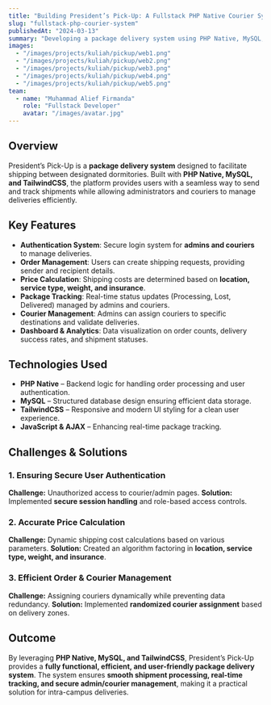 ```yaml
---
title: "Building President’s Pick-Up: A Fullstack PHP Native Courier System"
slug: "fullstack-php-courier-system"
publishedAt: "2024-03-13"
summary: "Developing a package delivery system using PHP Native, MySQL, and TailwindCSS, allowing users to send and track shipments across different dormitories."
images:
  - "/images/projects/kuliah/pickup/web1.png"
  - "/images/projects/kuliah/pickup/web2.png"
  - "/images/projects/kuliah/pickup/web3.png"
  - "/images/projects/kuliah/pickup/web4.png"
  - "/images/projects/kuliah/pickup/web5.png"
team:
  - name: "Muhammad Alief Firmanda"
    role: "Fullstack Developer"
    avatar: "/images/avatar.jpg"
---
```


## Overview

President’s Pick-Up is a **package delivery system** designed to facilitate shipping between designated dormitories. Built with **PHP Native, MySQL, and TailwindCSS**, the platform provides users with a seamless way to send and track shipments while allowing administrators and couriers to manage deliveries efficiently.

## Key Features

- **Authentication System**: Secure login system for **admins and couriers** to manage deliveries.
- **Order Management**: Users can create shipping requests, providing sender and recipient details.
- **Price Calculation**: Shipping costs are determined based on **location, service type, weight, and insurance**.
- **Package Tracking**: Real-time status updates (Processing, Lost, Delivered) managed by admins and couriers.
- **Courier Management**: Admins can assign couriers to specific destinations and validate deliveries.
- **Dashboard & Analytics**: Data visualization on order counts, delivery success rates, and shipment statuses.

## Technologies Used

- **PHP Native** – Backend logic for handling order processing and user authentication.
- **MySQL** – Structured database design ensuring efficient data storage.
- **TailwindCSS** – Responsive and modern UI styling for a clean user experience.
- **JavaScript & AJAX** – Enhancing real-time package tracking.

## Challenges & Solutions

### 1. **Ensuring Secure User Authentication**
**Challenge:** Unauthorized access to courier/admin pages.
**Solution:** Implemented **secure session handling** and role-based access controls.

### 2. **Accurate Price Calculation**
**Challenge:** Dynamic shipping cost calculations based on various parameters.
**Solution:** Created an algorithm factoring in **location, service type, weight, and insurance**.

### 3. **Efficient Order & Courier Management**
**Challenge:** Assigning couriers dynamically while preventing data redundancy.
**Solution:** Implemented **randomized courier assignment** based on delivery zones.

## Outcome

By leveraging **PHP Native, MySQL, and TailwindCSS**, President’s Pick-Up provides a **fully functional, efficient, and user-friendly package delivery system**. The system ensures **smooth shipment processing, real-time tracking, and secure admin/courier management**, making it a practical solution for intra-campus deliveries.

